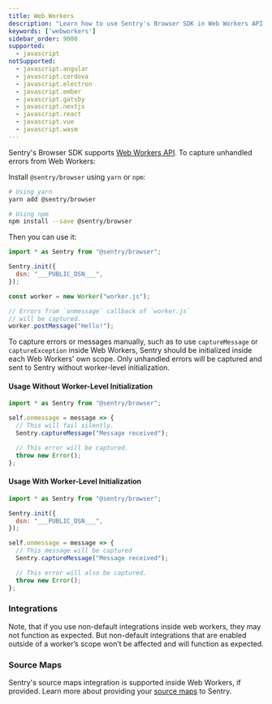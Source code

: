 ```yaml
---
title: Web Workers
description: "Learn how to use Sentry's Browser SDK in Web Workers API."
keywords: ['webworkers']
sidebar_order: 9000
supported:
  - javascript
notSupported:
  - javascript.angular
  - javascript.cordova
  - javascript.electron
  - javascript.ember
  - javascript.gatsby
  - javascript.nextjs
  - javascript.react
  - javascript.vue
  - javascript.wasm
---
```


Sentry's Browser SDK supports [Web Workers API](https://developer.mozilla.org/en-US/docs/Web/API/Web_Workers_API). To capture unhandled errors from Web Workers:

Install `@sentry/browser` using `yarn` or `npm`:

```bash
# Using yarn
yarn add @sentry/browser

# Using npm
npm install --save @sentry/browser
```

Then you can use it:

```javascript {filename:index.js}
import * as Sentry from "@sentry/browser";

Sentry.init({
  dsn: "___PUBLIC_DSN___",
});

const worker = new Worker("worker.js");

// Errors from `onmessage` callback of `worker.js`
// will be captured.
worker.postMessage("Hello!");
```

<Alert level="warning" title="Manual Capturing">

To capture errors or messages manually, such as to use `captureMessage` or `captureException` inside Web Workers, Sentry should be initialized inside each Web Workers' own scope. Only unhandled errors will be captured and sent to Sentry without worker-level initialization.

</Alert>

#### Usage Without Worker-Level Initialization

```javascript {filename:worker.js}
import * as Sentry from "@sentry/browser";

self.onmessage = message => {
  // This will fail silently.
  Sentry.captureMessage("Message received");

  // This error will be captured.
  throw new Error();
};
```

#### Usage With Worker-Level Initialization

```javascript {filename:worker.js}
import * as Sentry from "@sentry/browser";

Sentry.init({
  dsn: "___PUBLIC_DSN___",
});

self.onmessage = message => {
  // This message will be captured
  Sentry.captureMessage("Message received");

  // This error will also be captured.
  throw new Error();
};
```

### Integrations

Note, that if you use non-default integrations inside web workers, they may not function as expected. But non-default integrations that are enabled outside of a worker’s scope won’t be affected and will function as expected.

### Source Maps

Sentry's source maps integration is supported inside Web Workers, if provided. Learn more about providing your [source maps](/platforms/javascript/sourcemaps/) to Sentry.
